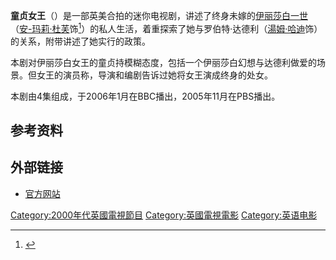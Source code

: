 {{Expand English|The Virgin Queen (TV serial)|tpercent=10}}
'''童贞女王'''（{{lang-en|The Virgin Queen}}）是一部英美合拍的迷你电视剧，讲述了终身未嫁的[[伊丽莎白一世_(英格兰)|伊丽莎白一世]]（[[安-玛莉·杜芙|安-玛莉·杜芙]]饰<ref>{{Cite web |url=http://www.bbc.co.uk/drama/virginqueen/ |title=存档副本 |access-date=2014-04-06 |archive-date=2021-01-25 |archive-url=https://web.archive.org/web/20210125064729/http://www.bbc.co.uk/drama/virginqueen/ |dead-url=no }}</ref>）的私人生活，着重探索了她与罗伯特·达德利（[[湯姆·哈迪|湯姆·哈迪]]饰）的关系，附带讲述了她实行的政策。

本剧对伊丽莎白女王的童贞持模糊态度，包括一个伊丽莎白幻想与达德利做爱的场景。但女王的演员称，导演和编剧告诉过她将女王演成终身的处女。

本剧由4集组成，于2006年1月在BBC播出，2005年11月在PBS播出。

==参考资料==
<references/>
==外部链接==
*[http://www.bbc.co.uk/drama/virginqueen/ 官方网站] {{Wayback|url=http://www.bbc.co.uk/drama/virginqueen/ |date=20210125064729 }}

[[Category:2000年代英國電視節目|Category:2000年代英國電視節目]]
[[Category:英國電視電影|Category:英國電視電影]]
[[Category:英语电影|Category:英语电影]]